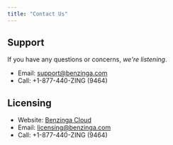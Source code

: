```yaml
---
title: "Contact Us"
---
```

## Support

If you have any questions or concerns, _we're listening_.

- Email: support@benzinga.com
- Call: +1-877-440-ZING (9464)

## Licensing

- Website: [Benzinga Cloud](https://cloud.benzinga.com/)
- Email: licensing@benzinga.com
- Call: +1-877-440-ZING (9464)

